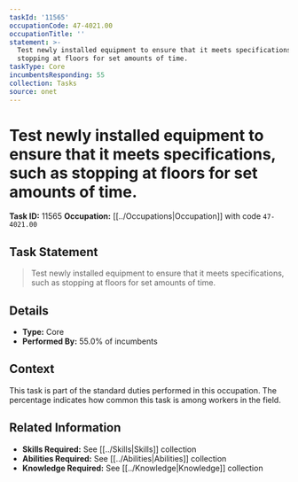 ```yaml
---
taskId: '11565'
occupationCode: 47-4021.00
occupationTitle: ''
statement: >-
  Test newly installed equipment to ensure that it meets specifications, such as
  stopping at floors for set amounts of time.
taskType: Core
incumbentsResponding: 55
collection: Tasks
source: onet
---
```

# Test newly installed equipment to ensure that it meets specifications, such as stopping at floors for set amounts of time.

**Task ID:** 11565
**Occupation:** [[../Occupations|Occupation]] with code `47-4021.00`

## Task Statement

> Test newly installed equipment to ensure that it meets specifications, such as stopping at floors for set amounts of time.

## Details

- **Type:** Core
- **Performed By:** 55.0% of incumbents

## Context

This task is part of the standard duties performed in this occupation. The percentage indicates how common this task is among workers in the field.

## Related Information

- **Skills Required:** See [[../Skills|Skills]] collection
- **Abilities Required:** See [[../Abilities|Abilities]] collection
- **Knowledge Required:** See [[../Knowledge|Knowledge]] collection
